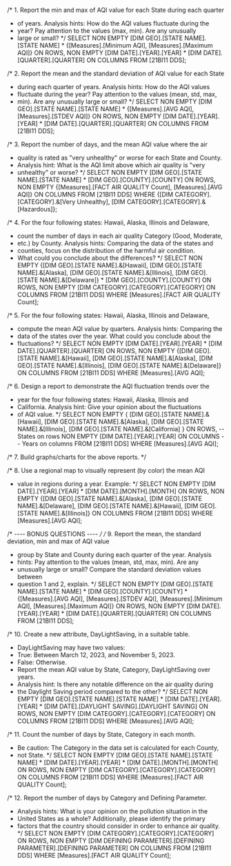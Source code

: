 /* 1. Report the min and max of AQI value for each State during each quarter
 *  of years. Analysis hints: How do the AQI values fluctuate during the
 *  year? Pay attention to the values (max, min). Are any unusually
 *  large or small?
 */
SELECT
    NON EMPTY
        [DIM GEO].[STATE NAME].[STATE NAME] *
		{[Measures].[Minimum AQI], [Measures].[Maximum AQI]} ON ROWS,
    NON EMPTY
        [DIM DATE].[YEAR].[YEAR] *
        [DIM DATE].[QUARTER].[QUARTER] ON COLUMNS
FROM [21BI11 DDS];

/* 2. Report the mean and the standard deviation of AQI value for each State
 *  during each quarter of years. Analysis hints: How do the AQI values
 *  fluctuate during the year? Pay attention to the values (mean, std, max,
 *  min). Are any unusually large or small?
 */
SELECT
    NON EMPTY
        [DIM GEO].[STATE NAME].[STATE NAME] *
        {[Measures].[AVG AQI], [Measures].[STDEV AQI]} ON ROWS,
    NON EMPTY
        [DIM DATE].[YEAR].[YEAR] *
        [DIM DATE].[QUARTER].[QUARTER] ON COLUMNS
FROM [21BI11 DDS];

/* 3. Report the number of days, and the mean AQI value where the air
 *  quality is rated as "very unhealthy" or worse for each State and County.
 *  Analysis hint: What is the AQI limit above which air quality is "very
 *  unhealthy" or worse?
 */
SELECT
    NON EMPTY
        [DIM GEO].[STATE NAME].[STATE NAME] *
        [DIM GEO].[COUNTY].[COUNTY] ON ROWS,
    NON EMPTY
        {[Measures].[FACT AIR QUALITY Count],
		 [Measures].[AVG AQI]} ON COLUMNS
FROM [21BI11 DDS]
WHERE
    {[DIM CATEGORY].[CATEGORY].&[Very Unhealthy],
     [DIM CATEGORY].[CATEGORY].&[Hazardous]};

/* 4. For the four following states: Hawaii, Alaska, Illinois and Delaware,
 *  count the number of days in each air quality Category (Good, Moderate,
 *  etc.) by County. Analysis hints: Comparing the data of the states and
 *  counties, focus on the distribution of the harmful air condition.
 *  What could you conclude about the differences?
 */
SELECT
    NON EMPTY
        {[DIM GEO].[STATE NAME].&[Hawaii],
         [DIM GEO].[STATE NAME].&[Alaska],
         [DIM GEO].[STATE NAME].&[Illinois],
         [DIM GEO].[STATE NAME].&[Delaware]} *
        [DIM GEO].[COUNTY].[COUNTY] ON ROWS,
    NON EMPTY
        [DIM CATEGORY].[CATEGORY].[CATEGORY] ON COLUMNS
FROM [21BI11 DDS]
WHERE [Measures].[FACT AIR QUALITY Count];

/* 5. For the four following states: Hawaii, Alaska, Illinois and Delaware,
 *  compute the mean AQI value by quarters. Analysis hints: Comparing the
 *  data of the states over the year. What could you conclude about the
 *  fluctuations?
 */
SELECT
    NON EMPTY
		[DIM DATE].[YEAR].[YEAR] *
		[DIM DATE].[QUARTER].[QUARTER] ON ROWS,
    NON EMPTY
        {[DIM GEO].[STATE NAME].&[Hawaii],
         [DIM GEO].[STATE NAME].&[Alaska],
         [DIM GEO].[STATE NAME].&[Illinois],
         [DIM GEO].[STATE NAME].&[Delaware]} ON COLUMNS
FROM [21BI11 DDS]
WHERE [Measures].[AVG AQI];

/* 6. Design a report to demonstrate the AQI fluctuation trends over the
 *  year for the four following states: Hawaii, Alaska, Illinois and
 *  California. Analysis hint: Give your opinion about the fluctuations
 *  of AQI value.
 */
SELECT
    NON EMPTY
        {
            [DIM GEO].[STATE NAME].&[Hawaii],
            [DIM GEO].[STATE NAME].&[Alaska],
            [DIM GEO].[STATE NAME].&[Illinois],
            [DIM GEO].[STATE NAME].&[California]
        } ON ROWS, -- States on rows
    NON EMPTY
        [DIM DATE].[YEAR].[YEAR] ON COLUMNS -- Years on columns
FROM [21BI11 DDS]
WHERE [Measures].[AVG AQI];


/* 7. Build graphs/charts for the above reports.
 */

/* 8. Use a regional map to visually represent (by color) the mean AQI
 *  value in regions during a year. Example:
 */
SELECT
    NON EMPTY
		[DIM DATE].[YEAR].[YEAR] *
		[DIM DATE].[MONTH].[MONTH] ON ROWS,
    NON EMPTY
        {[DIM GEO].[STATE NAME].&[Alaska],
		 [DIM GEO].[STATE NAME].&[Delaware],
         [DIM GEO].[STATE NAME].&[Hawaii],
         [DIM GEO].[STATE NAME].&[Illinois]} ON COLUMNS
FROM [21BI11 DDS]
WHERE [Measures].[AVG AQI];

/*	---- BONUS QUESTIONS ----
 */
/* 9. Report the mean, the standard deviation, min and max of AQI value
 *  group by State and County during each quarter of the year. Analysis
 *  hints: Pay attention to the values (mean, std, max, min). Are any
 *  unusually large or small? Compare the standard deviation values between
 *  question 1 and 2, explain.
 */
SELECT
    NON EMPTY
        [DIM GEO].[STATE NAME].[STATE NAME] *
		[DIM GEO].[COUNTY].[COUNTY] *
		{[Measures].[AVG AQI], [Measures].[STDEV AQI],
		 [Measures].[Minimum AQI], [Measures].[Maximum AQI]}
		ON ROWS,
    NON EMPTY
        [DIM DATE].[YEAR].[YEAR] *
        [DIM DATE].[QUARTER].[QUARTER] ON COLUMNS
FROM [21BI11 DDS];

/* 10. Create a new attribute, DayLightSaving, in a suitable table.
 *  DayLightSaving may have two values:
 *    True: Between March 12, 2023, and November 5, 2023.
 *    False: Otherwise.
 *  Report the mean AQI value by State, Category, DayLightSaving over years.
 *  Analysis hint: Is there any notable difference on the air quality during
 *  the Daylight Saving period compared to the other?
 */
SELECT
    NON EMPTY
		[DIM GEO].[STATE NAME].[STATE NAME] *
		[DIM DATE].[YEAR].[YEAR] *
		[DIM DATE].[DAYLIGHT SAVING].[DAYLIGHT SAVING] ON ROWS,
    NON EMPTY
        [DIM CATEGORY].[CATEGORY].[CATEGORY] ON COLUMNS
FROM [21BI11 DDS]
WHERE [Measures].[AVG AQI];

/* 11. Count the number of days by State, Category in each month.
 *  Be caution: The Category in the data set is calculated for each County,
 *  not State.
 */
SELECT
	NON EMPTY
		[DIM GEO].[STATE NAME].[STATE NAME] *
		[DIM DATE].[YEAR].[YEAR] *
		[DIM DATE].[MONTH].[MONTH] ON ROWS,
	NON EMPTY
		[DIM CATEGORY].[CATEGORY].[CATEGORY] ON COLUMNS
FROM [21BI11 DDS]
WHERE [Measures].[FACT AIR QUALITY Count];

/* 12. Report the number of days by Category and Defining Parameter.
 *  Analysis hints: What is your opinion on the pollution situation in the
 *  United States as a whole? Additionally, please identify the primary
 *  factors that the country should consider in order to enhance air quality.
 */
SELECT
	NON EMPTY [DIM CATEGORY].[CATEGORY].[CATEGORY] ON ROWS,
	NON EMPTY
		[DIM DEFINING PARAMETER].[DEFINING PARAMETER].[DEFINING PARAMETER]
		ON COLUMNS
FROM [21BI11 DDS]
WHERE [Measures].[FACT AIR QUALITY Count];